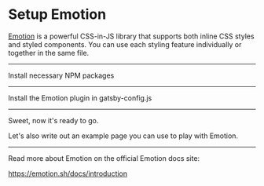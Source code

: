 # Setup Emotion

[Emotion](https://emotion.sh/) is a powerful CSS-in-JS library that supports both inline CSS styles and styled components. You can use each styling feature individually or together in the same file.

---

Install necessary NPM packages

<NPMPackage name="gatsby-plugin-emotion" />
<NPMPackage name="@emotion/core" />
<NPMPackage name="@emotion/styled" />

---

Install the Emotion plugin in gatsby-config.js

<GatsbyPlugin name="gatsby-plugin-emotion" />

---

Sweet, now it's ready to go.

Let's also write out an example page you can use to play
with Emotion.

<File
  path="src/pages/emotion-example.js"
  content="https://gist.githubusercontent.com/KyleAMathews/323bacd551df46e8e7b6146cbf827d0b/raw/5c60f168f30c505cff1ff2433e69dabe27ae9738/sample-emotion.js"
/>

---

Read more about Emotion on the official Emotion docs site:

https://emotion.sh/docs/introduction

